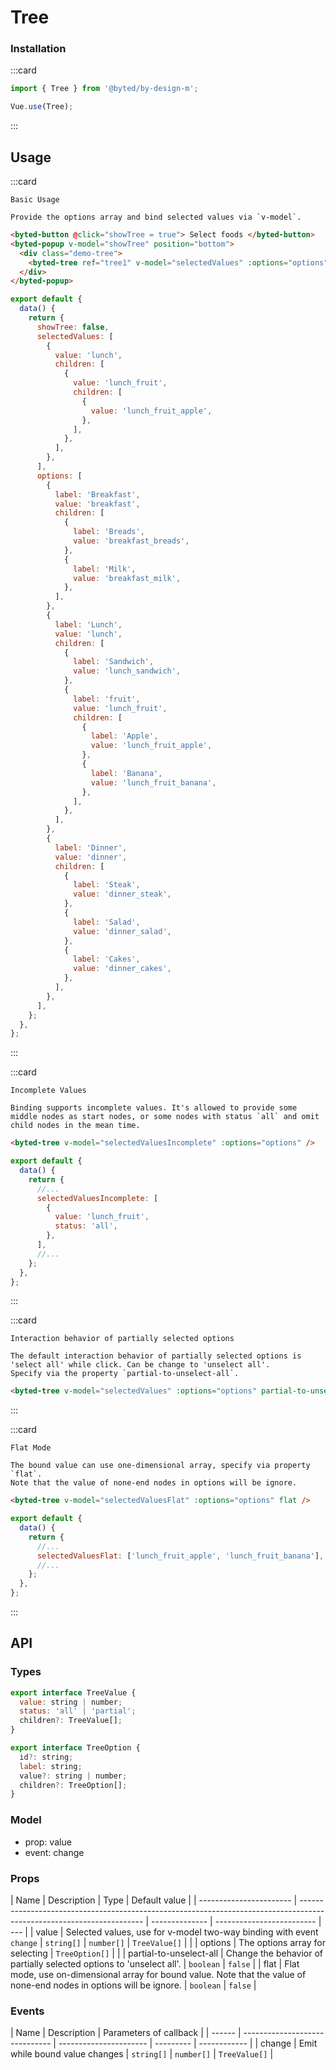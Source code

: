 # Tree

### Installation

:::card

```javascript
import { Tree } from '@byted/by-design-m';

Vue.use(Tree);
```

:::

## Usage

:::card

```topic
Basic Usage
```

```desc
Provide the options array and bind selected values via `v-model`.
```

```html
<byted-button @click="showTree = true"> Select foods </byted-button>
<byted-popup v-model="showTree" position="bottom">
  <div class="demo-tree">
    <byted-tree ref="tree1" v-model="selectedValues" :options="options" />
  </div>
</byted-popup>
```

```javascript
export default {
  data() {
    return {
      showTree: false,
      selectedValues: [
        {
          value: 'lunch',
          children: [
            {
              value: 'lunch_fruit',
              children: [
                {
                  value: 'lunch_fruit_apple',
                },
              ],
            },
          ],
        },
      ],
      options: [
        {
          label: 'Breakfast',
          value: 'breakfast',
          children: [
            {
              label: 'Breads',
              value: 'breakfast_breads',
            },
            {
              label: 'Milk',
              value: 'breakfast_milk',
            },
          ],
        },
        {
          label: 'Lunch',
          value: 'lunch',
          children: [
            {
              label: 'Sandwich',
              value: 'lunch_sandwich',
            },
            {
              label: 'fruit',
              value: 'lunch_fruit',
              children: [
                {
                  label: 'Apple',
                  value: 'lunch_fruit_apple',
                },
                {
                  label: 'Banana',
                  value: 'lunch_fruit_banana',
                },
              ],
            },
          ],
        },
        {
          label: 'Dinner',
          value: 'dinner',
          children: [
            {
              label: 'Steak',
              value: 'dinner_steak',
            },
            {
              label: 'Salad',
              value: 'dinner_salad',
            },
            {
              label: 'Cakes',
              value: 'dinner_cakes',
            },
          ],
        },
      ],
    };
  },
};
```

:::

:::card

```topic
Incomplete Values
```

```desc
Binding supports incomplete values. It's allowed to provide some middle nodes as start nodes, or some nodes with status `all` and omit child nodes in the mean time.
```

```html
<byted-tree v-model="selectedValuesIncomplete" :options="options" />
```

```javascript
export default {
  data() {
    return {
      //...
      selectedValuesIncomplete: [
        {
          value: 'lunch_fruit',
          status: 'all',
        },
      ],
      //...
    };
  },
};
```

:::

:::card

```topic
Interaction behavior of partially selected options
```

```desc
The default interaction behavior of partially selected options is 'select all' while click. Can be change to 'unselect all'.
Specify via the property `partial-to-unselect-all`.
```

```html
<byted-tree v-model="selectedValues" :options="options" partial-to-unselect-all />
```

:::

:::card

```topic
Flat Mode
```

```desc
The bound value can use one-dimensional array, specify via property `flat`.
Note that the value of none-end nodes in options will be ignore.
```

```html
<byted-tree v-model="selectedValuesFlat" :options="options" flat />
```

```javascript
export default {
  data() {
    return {
      //...
      selectedValuesFlat: ['lunch_fruit_apple', 'lunch_fruit_banana'],
      //...
    };
  },
};
```

:::

## API

### Types

```javascript
export interface TreeValue {
  value: string | number;
  status: 'all' | 'partial';
  children?: TreeValue[];
}

export interface TreeOption {
  id?: string;
  label: string;
  value?: string | number;
  children?: TreeOption[];
}
```

### Model

- prop: value
- event: change

### Props

| Name                    | Description                                                                                                           | Type           | Default value             |
| ----------------------- | --------------------------------------------------------------------------------------------------------------------- | -------------- | ------------------------- | --- |
| value                   | Selected values, use for v-model two-way binding with event `change`                                                  | `string[]`       &#124; `number[]` &#124; `TreeValue[]` |     |
| options                 | The options array for selecting                                                                                       | `TreeOption[]` |                           |
| partial-to-unselect-all | Change the behavior of partially selected options to 'unselect all'.                                                  | `boolean`      | `false`                   |
| flat                    | Flat mode, use on-dimensional array for bound value. Note that the value of none-end nodes in options will be ignore. | `boolean`      | `false`                   |

### Events

| Name   | Description                    | Parameters of callback |
| ------ | ------------------------------ | ---------------------- | --------- | ------------ |
| change | Emit while bound value changes | `string[]`       &#124; `number[]` &#124; `TreeValue[]` |
